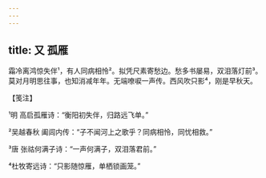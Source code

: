 ```yaml
---
---
---
```

title: 又 孤雁
---







霜冷离鸿惊失伴¹，有人同病相怜²。拟凭尺素寄愁边。愁多书屡易，双泪落灯前³。　　莫对月明思往事，也知消减年年。无端嘹唳一声传。西风吹只影⁴，刚是早秋天。





【笺注】


¹明 高启孤雁诗：“衡阳初失伴，归路远飞单。”

²吴越春秋 阖闾内传：“子不闻河上之歌乎？同病相怜，同忧相救。”

³唐 张祜何满子诗：“一声何满子，双泪落君前。”

⁴杜牧寄远诗：“只影随惊雁，单栖锁画笼。”